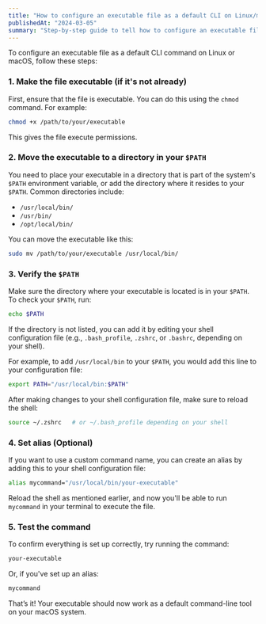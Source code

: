 ```yaml
---
title: "How to configure an executable file as a default CLI on Linux/macOS?"
publishedAt: "2024-03-05"
summary: "Step-by-step guide to tell how to configure an executable file as a default CLI command on Linux or macOS"
---
```


To configure an executable file as a default CLI command on Linux or macOS, follow these steps:

### 1. **Make the file executable** (if it's not already)
First, ensure that the file is executable. You can do this using the `chmod` command. For example:

```bash
chmod +x /path/to/your/executable
```

This gives the file execute permissions.

### 2. **Move the executable to a directory in your `$PATH`**
You need to place your executable in a directory that is part of the system's `$PATH` environment variable, or add the directory where it resides to your `$PATH`. Common directories include:

- `/usr/local/bin/`
- `/usr/bin/`
- `/opt/local/bin/`

You can move the executable like this:

```bash
sudo mv /path/to/your/executable /usr/local/bin/
```

### 3. **Verify the `$PATH`**
Make sure the directory where your executable is located is in your `$PATH`. To check your `$PATH`, run:

```bash
echo $PATH
```

If the directory is not listed, you can add it by editing your shell configuration file (e.g., `.bash_profile`, `.zshrc`, or `.bashrc`, depending on your shell).

For example, to add `/usr/local/bin` to your `$PATH`, you would add this line to your configuration file:

```bash
export PATH="/usr/local/bin:$PATH"
```

After making changes to your shell configuration file, make sure to reload the shell:

```bash
source ~/.zshrc   # or ~/.bash_profile depending on your shell
```

### 4. **Set alias (Optional)**
If you want to use a custom command name, you can create an alias by adding this to your shell configuration file:

```bash
alias mycommand="/usr/local/bin/your-executable"
```

Reload the shell as mentioned earlier, and now you'll be able to run `mycommand` in your terminal to execute the file.

### 5. **Test the command**
To confirm everything is set up correctly, try running the command:

```bash
your-executable
```

Or, if you've set up an alias:

```bash
mycommand
```

That’s it! Your executable should now work as a default command-line tool on your macOS system.